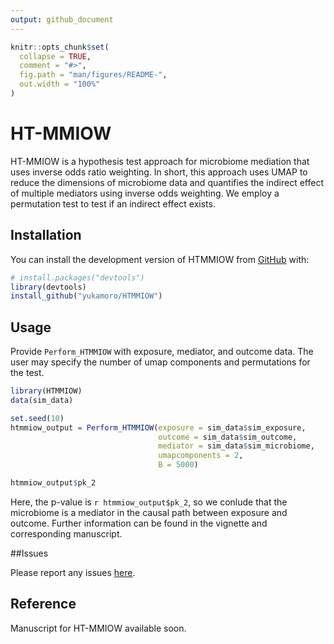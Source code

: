 ```yaml
---
output: github_document
---
```


<!-- README.md is generated from README.Rmd. Please edit that file -->

```r
knitr::opts_chunk$set(
  collapse = TRUE,
  comment = "#>",
  fig.path = "man/figures/README-",
  out.width = "100%"
)
```

# HT-MMIOW

<!-- badges: start -->
<!-- badges: end -->

HT-MMIOW is a hypothesis test approach for microbiome mediation that uses inverse odds ratio weighting. In short, this approach uses UMAP to reduce the dimensions of microbiome data and quantifies the indirect effect of multiple mediators using inverse odds weighting. We employ a permutation test to test if an indirect effect exists. 

## Installation

You can install the development version of HTMMIOW from [GitHub](https://github.com/) with:

```r
# install.packages("devtools")
library(devtools)
install_github("yukamoro/HTMMIOW")
```



## Usage

Provide `Perform_HTMMIOW` with exposure, mediator, and outcome data. The user may specify the number of umap components and permutations for the test.

```r
library(HTMMIOW)
data(sim_data)

set.seed(10)
htmmiow_output = Perform_HTMMIOW(exposure = sim_data$sim_exposure,
                                 outcome = sim_data$sim_outcome,
                                 mediator = sim_data$sim_microbiome,
                                 umapcomponents = 2,
                                 B = 5000)

htmmiow_output$pk_2

```

Here, the p-value is `r htmmiow_output$pk_2`, so we conlude that the microbiome is a mediator in the causal path between exposure and outcome. Further information can be found in the vignette and corresponding manuscript. 

##Issues

Please report any issues [here](https://github.com/yukamoro/HTMMIOW/issues). 

## Reference

Manuscript for HT-MMIOW available soon. 


